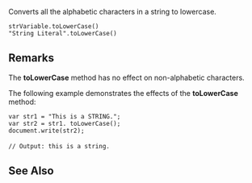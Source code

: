 Converts all the alphabetic characters in a string to lowercase.

 strVariable.toLowerCase()
 "String Literal".toLowerCase() 
==Remarks==
The '''toLowerCase''' method has no effect on non-alphabetic characters.

The following example demonstrates the effects of the '''toLowerCase''' method:

 var str1 = "This is a STRING.";
 var str2 = str1. toLowerCase();
 document.write(str2);
 
 // Output: this is a string.

==See Also==

              

              
